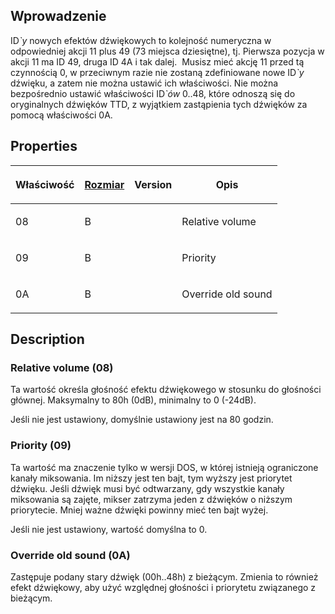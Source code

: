 {{pl/Development/NewGRF/inne strony|en=newgrf-specs.tt-wiki.net/wiki/Action0/Sound_Effects|pl=pl/Development/NewGRF/NFO Specs/Action0/Sound Effects |sub=nfo}}
<!--{{-}}<br>--><!--{{ambox | text = w trakcie edycji.}}--><!-- -->
==Wprowadzenie==
ID''`y'' nowych efektów dźwiękowych to kolejność numeryczna w odpowiedniej akcji 11 plus 49 (73 miejsca dziesiętne), tj. Pierwsza pozycja w akcji 11 ma ID 49, druga ID 4A i tak dalej. &nbsp;Musisz mieć akcję 11 przed tą czynnością 0, w przeciwnym razie nie zostaną zdefiniowane nowe ID''`y''  dźwięku, a zatem nie można ustawić ich właściwości. Nie można bezpośrednio ustawić właściwości ID''`ów'' 0..48, które odnoszą się do oryginalnych dźwięków TTD, z wyjątkiem zastąpienia tych dźwięków za pomocą właściwości 0A.

== Properties ==

{|
!Właściwość !![[pl/Development/NewGRF/NFO Specs/GRFActionsDetailed|Rozmiar]] !!Version!! Opis
|-
|08 ||B ||{{pl/Development/NewGRF/ottdp|0.6|2.5}}||Relative volume
|-
|09 ||B ||{{pl/Development/NewGRF/ottdp|no|2.5}}||Priority
|-
|0A ||B ||{{pl/Development/NewGRF/ottdp|0.6|2.5}}||Override old sound
|}

== Description ==

=== Relative volume (08) ===

Ta wartość określa głośność efektu dźwiękowego w stosunku do głośności głównej. Maksymalny to 80h (0dB), minimalny to 0 (-24dB).

Jeśli nie jest ustawiony, domyślnie ustawiony jest na 80 godzin.

=== Priority (09) ===

Ta wartość ma znaczenie tylko w wersji DOS, w której istnieją ograniczone kanały miksowania. Im niższy jest ten bajt, tym wyższy jest priorytet dźwięku. Jeśli dźwięk musi być odtwarzany, gdy wszystkie kanały miksowania są zajęte, mikser zatrzyma jeden z dźwięków o niższym priorytecie. Mniej ważne dźwięki powinny mieć ten bajt wyżej.

Jeśli nie jest ustawiony, wartość domyślna to 0.

=== Override old sound (0A) ===

Zastępuje podany stary dźwięk (00h..48h) z bieżącym. Zmienia to również efekt dźwiękowy, aby użyć względnej głośności i priorytetu związanego z bieżącym.